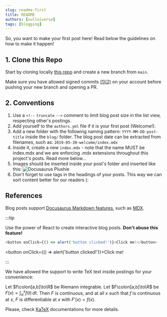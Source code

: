 ```yaml
---
slug: readme-first
title: README
authors: [nullniverse]
tags: [blogging]
---
```


So, you want to make your first post here! Read below the guidelines on how to make it happen!


<!--truncate-->

## 1. Clone this Repo

Start by cloning locally [this repo](https://github.com/jumentosec/blog.jumentosec.lol) and create 
a new branch from `main`.

Make sure you have allowed signed commits [(1)](https://docs.github.com/en/authentication/managing-commit-signature-verification/signing-commits)[(2)](https://blog.nullniverse.xyz/posts/signed-commits) on your account before pushing your new branch and opening a PR.

## 2. Conventions

1. Use a `<!--` `truncate` `-->` comment to limit blog post size in the list view, respecting other's postings.
1. Add yourself to the `authors.yml` file if it is your first post (Welcome!).
1. Add a new folder with the following naming pattern: `YYYY-MM-DD-post-title` inside the `blog/` folder.
The blog post date can be extracted from filenames, such as: `2019-05-30-welcome/index.mdx`
1. Inside it, create a new `index.mdx` - note that the name MUST be index.mdx and we are enforcing .mdx extensions throughout this project's posts. Read more below...
1. Images should be inserted inside your post's folder and inserted like this: ![Docusaurus Plushie](./fluffy_donkey.png)
1. Don't forget to use tags in the headings of your posts. This way we can sort content better for our readers (:

## References

Blog posts support [Docusaurus Markdown features](https://docusaurus.io/docs/markdown-features), such as [MDX](https://mdxjs.com/).

:::tip

Use the power of React to create interactive blog posts. **Don't abuse this feature!**

```js
<button onClick={() => alert('button clicked!')}>Click me!</button>
```

<button onClick={() => alert('button clicked!')}>Click me!</button>

:::

We have allowed the support to write TeX text inside postings for your convenience:

Let $f\colon[a,b]\to\R$ be Riemann integrable. Let $F\colon[a,b]\to\R$ be
$F(x)=\int_{a}^{x} f(t)\,dt$. Then $F$ is continuous, and at all $x$ such that
$f$ is continuous at $x$, $F$ is differentiable at $x$ with $F'(x)=f(x)$.

Please, check [KaTeX](https://katex.org/) documentations for more details.

